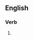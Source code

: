 ==English==

===Verb===
{{head|en|present participle}}

# {{present participle of|parasitize|lang=en|nocat=1}}
